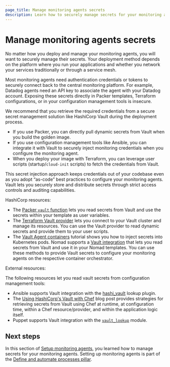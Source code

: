 ```yaml
---
page_title: Manage monitoring agents secrets
description: Learn how to securely manage secrets for your monitoring agents.
---
```


# Manage monitoring agents secrets

No matter how you deploy and manage your monitoring agents, you will want to securely manage their secrets. Your deployment method depends on the platform where you run your applications and whether you network your services traditionally or through a service mesh.

Most monitoring agents need authentication credentials or tokens to securely connect back to the central monitoring platform. For example, Datadog agents need an API key to associate the agent with your Datadog account. Exposing these secrets directly in Packer templates, Terraform configurations, or in your configuration management tools is insecure.

We recommend that you retrieve the required credentials from a secure secret management solution like HashiCorp Vault during the deployment process. 

  - If you use Packer, you can directly pull dynamic secrets from Vault when you build the golden image. 
  - If you use configuration management tools like Ansible, you can integrate it with Vault to securely inject monitoring credentials when you configure the monitoring agent.
  - When you deploy your image with Terraform, you can leverage user scripts (startup/`cloud-init` scripts) to fetch the credentials from Vault.

This secret injection approach keeps credentials out of your codebase even as you adopt “as-code” best practices to configure your monitoring agents. Vault lets you securely store and distribute secrets through strict access controls and auditing capabilities. 

HashiCorp resources:
- The [Packer `vault` function](/packer/docs/templates/hcl_templates/functions/contextual/vault) lets you read secrets from Vault and use the secrets within your template as user variables.
- The [Terraform Vault provider](https://registry.terraform.io/providers/hashicorp/vault/latest/docs) lets you connect to your Vault cluster and manage its resources. You can use the Vault provider to read dynamic secrets and provide them to your user scripts.
- The [Vault Agent containers](/vault/tutorials/kubernetes/kubernetes-sidecar) tutorial shows you how to inject secrets into Kubernetes pods. Nomad supports a [Vault integration](/nomad/docs/integrations/vault) that lets you read secrets from Vault and use it in your Nomad templates. You can use these methods to provide Vault secrets to configure your monitoring agents on the respective container orchestrator.

External resources:

The following resources let you read vault secrets from configuration management tools:
  - Ansible supports Vault integration with the [hashi_vault](https://docs.ansible.com/ansible/2.9/plugins/lookup/hashi_vault.html) lookup plugin. 
  - The [Using HashiCorp's Vault with Chef](https://www.hashicorp.com/blog/using-hashicorps-vault-with-chef) blog post provides strategies for retrieving secrets from Vault using Chef at runtime, at configuration time, within a Chef resource/provider, and within the application logic itself.
  - Puppet supports Vault integration with the [`vault_lookup`](https://github.com/voxpupuli/puppet-vault_lookup) module.

## Next steps

In this section of [Setup monitoring agents](/well-architected-framework/define-and-automate-processes/monitor/setup-monitoring-agents), you learned how to manage secrets for your monitoring agents. Setting up monitoring agents is part of the [Define and automate processes pillar](/well-architected-framework/define-and-automate-processes).